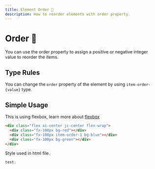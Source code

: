 ```yaml
---
title: Element Order 🔢
description: How to reorder elements with order property.
---
```



# Order 🔢

You can use the order property to assign a positive or negative integer value to reorder the items.

## Type Rules

You can change the `order` property of the element by using `item-order-{value}` type.

## Simple Usage

<Tabs>
<TabItem value="html" label="HTML">

This is using flexbox, learn more about [flexbox](/docs/classes/flexbox)

```html title="html"
<div class="flex ai-center jc-center flex-wrap">
  <div class="fx-100px bg-red"></div>
  <div class="fx-100px item-order-1 bg-blue"></div>
  <div class="fx-100px bg-green"></div>
</div>
```

</TabItem>
<TabItem value="js" label="JS">

Style used in html file.

```js title="script.js"
test;
```

</TabItem>
</Tabs>

